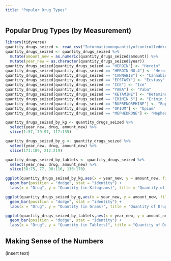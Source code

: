 ```yaml
---
title: "Popular Drug Types"
---
```


## Popular Drug Types (by Measurement)

```r
library(tidyverse)
quantity_drugs_seized <- read_csv("Informationonquantityofcontrolleddrugsseized.csv")
quantity_drugs_seized <- quantity_drugs_seized %>%
  mutate(amount_new = as.numeric(quantity_drugs_seized$amount)) %>%
  mutate(year_new = as.character(quantity_drugs_seized$year))
quantity_drugs_seized[quantity_drugs_seized == "HEROIN"] <- "Heroin"
quantity_drugs_seized[quantity_drugs_seized == "HEROIN NO.4"] <- "Heroin No.4"
quantity_drugs_seized[quantity_drugs_seized == "CANNABIS"] <- "Cannabis"
quantity_drugs_seized[quantity_drugs_seized == "ECSTASY"] <- "Ecstasy"
quantity_drugs_seized[quantity_drugs_seized == "ICE"] <- "Ice"
quantity_drugs_seized[quantity_drugs_seized == "YABA"] <- "Yaba"
quantity_drugs_seized[quantity_drugs_seized == "KETAMINE"] <- "Ketamine"
quantity_drugs_seized[quantity_drugs_seized == "ERIMIN 5"] <- "Erimin 5"
quantity_drugs_seized[quantity_drugs_seized == "BUPRENORPHINE"] <- "Buprenorphine"
quantity_drugs_seized[quantity_drugs_seized == "OPIUM"] <- "Opium"
quantity_drugs_seized[quantity_drugs_seized == "MEPHEDRONE"] <- "Mephedrone"

quantity_drugs_seized_by_kg <- quantity_drugs_seized %>%
  select(year_new, drug, amount_new) %>%
  slice(1:57, 79:97, 117:135)

quantity_drugs_seized_by_g <- quantity_drugs_seized %>%
  select(year_new, drug, amount_new) %>%
  slice(171:189, 212:219)

quantity_drugs_seized_by_tablets <- quantity_drugs_seized %>%
  select(year_new, drug, amount_new) %>%
  slice(58:75, 77, 98:116, 136:170)

ggplot(quantity_drugs_seized_by_kg,aes(x = year_new, y = amount_new, fill = drug)) + 
  geom_bar(position = "dodge", stat = "identity") +
  labs(x = "Drug", y = "Quantity (in Kilograms)", title = "Quantity of Drugs Seized (in Kilograms)", fill = "Drug Type")

ggplot(quantity_drugs_seized_by_g,aes(x = year_new, y = amount_new, fill = drug)) + 
  geom_bar(position = "dodge", stat = "identity") +
  labs(x = "Drug", y = "Quantity (in Grams)", title = "Quantity of Drugs Seized (in Grams)", fill = "Drug Type")

ggplot(quantity_drugs_seized_by_tablets,aes(x = year_new, y = amount_new, fill = drug)) + 
  geom_bar(position = "dodge", stat = "identity") +
  labs(x = "Drug", y = "Quantity (in Tablets)", title = "Quantity of Drugs Seized (in Tablets)", fill = "Drug Type")
```

## Making Sense of the Numbers

(insert text)